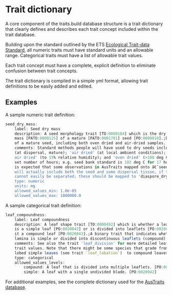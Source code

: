 # Trait dictionary

A core component of the traits.build database structure is a trait dictionary that clearly defines and describes each trait concept included within the trait database.

Building upon the standard outlined by the ETS [Ecological Trait-data Standard](https://doi.org/10.1111/2041-210X.13288), all numeric traits must have standard units and an allowable range. Categorical traits must have a list of allowable trait values.

Each trait concept must have a complete, explicit definition to eliminate confusion between trait concepts.

The trait dictionary is compiled in a simple yml format, allowing trait definitions to be easily added and edited.

## Examples

A sample numeric trait definition:

``` r
seed_dry_mass:
    label: Seed dry mass
    description: A seed morphology trait [TO:0000184] which is the dry [PATO:0001824]
    mass [PATO:0000125] of a mature [PATO:0001701] seed [PO:0009010].;Dry mass
    of a mature seed, including both oven dried and air-dried samples.
    comments: Standard methods people will have used to dry seeds include, 'fresh'
    (at dispersal, mature); 'air dried' (at local ambient conditions); 'seed bank
    air dried' (to 15% relative humidity); and 'oven dried' (>100 deg C for a
    set number of hours; e.g. seed bank standard is 103 deg C for 17 hours). It
    is expected that some observations in AusTraits mapped onto â€˜seed_dry_mass'
    will actually include both the seed and some dispersal tissue, if the two
    cannot easily be separated; these should be mapped to 'diaspore_dry_mass'.
    type: numeric
    units: mg
    allowed_values_min: 1.0e-05
    allowed_values_max: 1000000.0
```

A sample categorical trait definition:

``` r
leaf_compoundness:
    label: Leaf compoundness
    description: A leaf shape trait [TO:0000492] which is whether a leaf [PO:0025034]
    is a simple leaf [PO:0020042] or is divided into leaflets [PO:0020049] making
    it a compound leaf [PO:0020043].;A binary trait that indicates whether a leaf
    lamina is simple or divided into discontinuous leaflets (compound).
    comments: See also the trait 'leaf_division' for more detailed leaf compoundness
    trait values. Note that there might be some species that grade from deeply
    lobed simple leaves (see trait `leaf_lobation`)  to compound leaves.
    type: categorical
    allowed_values_levels:
        compound: A leaf that is divided into multiple leaflets. [PO:0020043]
        simple: A leaf with a single undivided blade. [PO:0020042]
```

For additional examples, see the complete dictionary used for the [AusTraits database](https://github.com/traitecoevo/austraits.build/tree/develop/config).

